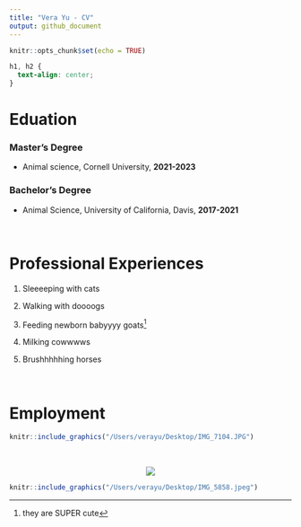 ```yaml
---
title: "Vera Yu - CV"
output: github_document
---
```


```r
knitr::opts_chunk$set(echo = TRUE)
```


```css
h1, h2 {
  text-align: center;
}
```

# Eduation

### Master's Degree

* Animal science, Cornell University, **2021-2023**

### Bachelor's Degree

* Animal Science, University of California, Davis, **2017-2021**

<br>

\center

# Professional Experiences

\center

1. Sleeeeping with cats

2. Walking with doooogs

3. Feeding newborn babyyyy goats^[they are SUPER cute]

4. Milking cowwwws

5. Brushhhhhing horses

<br>

\center

# Employment

\center

```r
knitr::include_graphics("/Users/verayu/Desktop/IMG_7104.JPG")
```

<br>

<center>![ ](/Users/verayu/Desktop/IMG_5858.jpeg)</center>

```r
knitr::include_graphics("/Users/verayu/Desktop/IMG_5858.jpeg")
```


